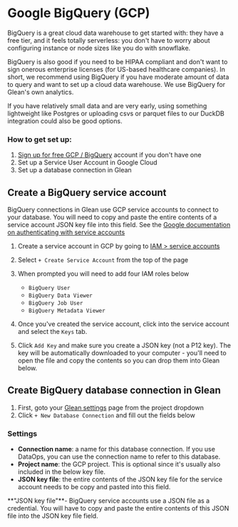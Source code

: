 
# Google BigQuery (GCP)

BigQuery is a great cloud data warehouse to get started with: they have a
free tier, and it feels totally serverless: you don't have to worry about configuring instance or node sizes like you do with snowflake.

BigQuery is also good if you need to be HIPAA compliant and don't want to sign
onerous enterprise licenses (for US-based healthcare companies). In short, we
recommend using BigQuery if you have moderate amount of data to query and want
to set up a cloud data warehouse. We use BigQuery for Glean's own analytics.

If you have relatively small data and are very early, using something
lightweight like Postgres or uploading csvs or parquet files to our DuckDB
integration could also be good options.

### How to get set up:

1. [Sign up for free GCP / BigQuery](https://cloud.google.com/bigquery) account
   if you don't have one
2. Set up a Service User Account in Google Cloud
3. Set up a database connection in Glean

## Create a BigQuery service account

BigQuery connections in Glean use GCP service accounts to connect to your
database. You will need to copy and paste the entire contents of a service
account JSON key file into this field. See the
[Google documentation on authenticating with service accounts](https://cloud.google.com/bigquery/docs/authentication/service-account-file)

1. Create a service account in GCP by going to
   [IAM > service accounts](https://console.cloud.google.com/iam-admin/serviceaccounts)
2. Select `+ Create Service Account` from the top of the page
3. When prompted you will need to add four IAM roles below

   - `BigQuery User`
   - `BigQuery Data Viewer`
   - `BigQuery Job User`
   - `BigQuery Metadata Viewer`

4. Once you've created the service account, click into the service account and
   select the `Keys` tab.
5. Click `Add Key` and make sure you create a JSON key (not a P12 key). The key
   will be automatically downloaded to your computer - you'll need to open the
   file and copy the contents so you can drop them into Glean below.

## Create BigQuery database connection in Glean

1. First, goto your
   [Glean settings](https://glean.io/app/p/settings#database_connections) page
   from the project dropdown
2. Click `+ New Database Connection` and fill out the fields below

### Settings

- **Connection name**: a name for this database connection. If you use DataOps,
  you can use the connection name to refer to this database.
- **Project name**: the GCP project. This is optional since it's usually also
  included in the below key file.
- **JSON key file**: the entire contents of the JSON key file for the service
  account needs to be copy and pasted into this field.

<Callout type="info">
  **"JSON key file"**- BigQuery service accounts use a JSON file as a
  credential. You will have to copy and paste the entire contents of this JSON
  file into the JSON key file field.
</Callout>
